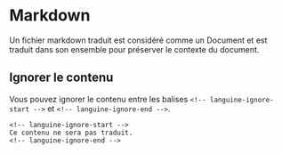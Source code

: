 # Markdown

Un fichier markdown traduit est considéré comme un Document et est traduit dans son ensemble pour préserver le contexte du document.

## Ignorer le contenu

Vous pouvez ignorer le contenu entre les balises `<!-- languine-ignore-start -->` et `<!-- languine-ignore-end -->`.

```mdx
<!-- languine-ignore-start -->
Ce contenu ne sera pas traduit.
<!-- languine-ignore-end -->
``` 
